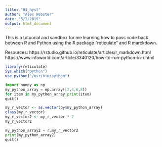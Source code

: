```yaml
---
title: "01_hyst"
author: "Alex Webster"
date: "5/2/2019"
output: html_document
---
```


This is a tutuorial and sandbox for me learning how to pass code back between R and Python using the R package "reticulate" and R marckdown.

Resources:
https://rstudio.github.io/reticulate/articles/r_markdown.html
https://www.infoworld.com/article/3340120/how-to-run-python-in-r.html

```r
library(reticulate)
Sys.which("python")
use_python("/usr/bin/python")
```

```python
import numpy as np
my_python_array = np.array([2,4,6,8])
for item in my_python_array:print(item)
quit()
```

```r
my_r_vector <- as.vector(py$my_python_array)
class(my_r_vector)
my_r_vector2 <- my_r_vector * 2
my_r_vector2
```

```python
my_python_array2 = r.my_r_vector2
print(my_python_array2)
quit()
```